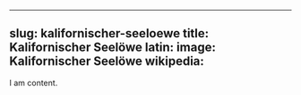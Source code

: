 
---
slug: kalifornischer-seeloewe
title: Kalifornischer Seelöwe
latin:
image: Kalifornischer Seelöwe
wikipedia: 
---

I am content.

